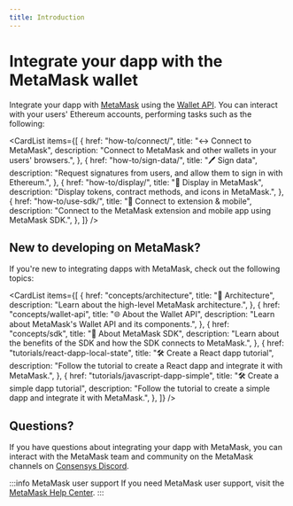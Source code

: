 ```yaml
---
title: Introduction
---
```



# Integrate your dapp with the MetaMask wallet

Integrate your dapp with [MetaMask](https://metamask.io/) using the [Wallet API](reference/json-rpc-api).
You can interact with your users' Ethereum accounts, performing tasks such as the following:

<CardList
  items={[
    {
      href: "how-to/connect/",
      title: "↔️ Connect to MetaMask",
      description:
        "Connect to MetaMask and other wallets in your users' browsers.",
    },
    {
      href: "how-to/sign-data/",
      title: "🖊️ Sign data",
      description:
        "Request signatures from users, and allow them to sign in with Ethereum.",
    },
    {
      href: "how-to/display/",
      title: "📄 Display in MetaMask",
      description: "Display tokens, contract methods, and icons in MetaMask.",
    },
    {
      href: "how-to/use-sdk/",
      title: "📱 Connect to extension & mobile",
      description:
        "Connect to the MetaMask extension and mobile app using MetaMask SDK.",
    },
  ]}
/>

## New to developing on MetaMask?

If you're new to integrating dapps with MetaMask, check out the following topics:

<CardList
  items={[
    {
      href: "concepts/architecture",
      title: "📐 Architecture",
      description: "Learn about the high-level MetaMask architecture.",
    },
    {
      href: "concepts/wallet-api",
      title: "🌐 About the Wallet API",
      description: "Learn about MetaMask's Wallet API and its components.",
    },
    {
      href: "concepts/sdk",
      title: "📱 About MetaMask SDK",
      description:
        "Learn about the benefits of the SDK and how the SDK connects to MetaMask.",
    },
    {
      href: "tutorials/react-dapp-local-state",
      title: "🛠️ Create a React dapp tutorial",
      description:
        "Follow the tutorial to create a React dapp and integrate it with MetaMask.",
    },
    {
      href: "tutorials/javascript-dapp-simple",
      title: "🛠️ Create a simple dapp tutorial",
      description:
        "Follow the tutorial to create a simple dapp and integrate it with MetaMask.",
    },
  ]}
/>

## Questions?

If you have questions about integrating your dapp with MetaMask, you can interact with the MetaMask
team and community on the MetaMask channels on [Consensys Discord](https://discord.gg/consensys).

:::info MetaMask user support
If you need MetaMask user support, visit the [MetaMask Help Center](https://support.metamask.io/).
:::
